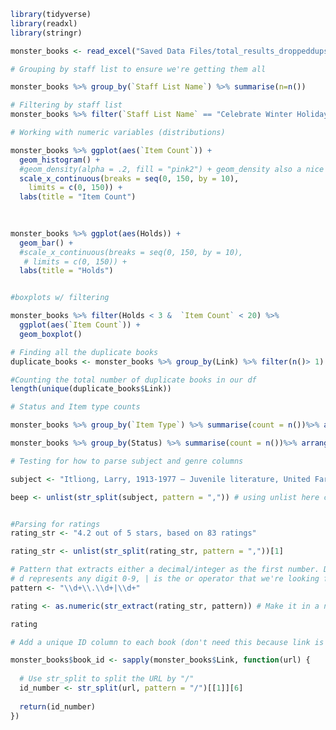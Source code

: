```r
library(tidyverse)
library(readxl)
library(stringr)

monster_books <- read_excel("Saved Data Files/total_results_droppeddups.xlsx")
```


```r
# Grouping by staff list to ensure we're getting them all 

monster_books %>% group_by(`Staff List Name`) %>% summarise(n=n())

```


```r
# Filtering by staff list 
monster_books %>% filter(`Staff List Name` == "Celebrate Winter Holidays!")
```


```r
# Working with numeric variables (distributions)

monster_books %>% ggplot(aes(`Item Count`)) + 
  geom_histogram() +
  #geom_density(alpha = .2, fill = "pink2") + geom_density also a nice way to visualize distribution
  scale_x_continuous(breaks = seq(0, 150, by = 10),
    limits = c(0, 150)) +
  labs(title = "Item Count")

  
  
monster_books %>% ggplot(aes(Holds)) + 
  geom_bar() +
  #scale_x_continuous(breaks = seq(0, 150, by = 10),
   # limits = c(0, 150)) +
  labs(title = "Holds")


#boxplots w/ filtering 

monster_books %>% filter(Holds < 3 &  `Item Count` < 20) %>%  
  ggplot(aes(`Item Count`)) + 
  geom_boxplot() 

```





```r
# Finding all the duplicate books 
duplicate_books <- monster_books %>% group_by(Link) %>% filter(n()> 1) %>% summarise(Title, `Item Type`, `Staff List Name`, SL_Link, n = n())

#Counting the total number of duplicate books in our df 
length(unique(duplicate_books$Link))

```


```r
# Status and Item type counts 

monster_books %>% group_by(`Item Type`) %>% summarise(count = n())%>% arrange(desc(count))

monster_books %>% group_by(Status) %>% summarise(count = n())%>% arrange(desc(count))
```


```r
# Testing for how to parse subject and genre columns 

subject <- "Itliong, Larry, 1913-1977 — Juvenile literature, United Farm Workers of America — History — Juvenile literature, Labor leaders — United States — Biography — Juvenile literature, Filipino Americans — Biography — Juvenile literature, Agricultural laborers — Labor unions — United States — History — Biography — Juvenile literature, Discrimination - Kids, Southern Asian/Indian - Kids, Asian American - Kids"

beep <- unlist(str_split(subject, pattern = ",")) # using unlist here creates a character vector from a list (simpler indexing)


#Parsing for ratings 
rating_str <- "4.2 out of 5 stars, based on 83 ratings"

rating_str <- unlist(str_split(rating_str, pattern = ","))[1]

# Pattern that extracts either a decimal/integer as the first number. Don't need second number because it's always 5
# d represents any digit 0-9, | is the or operator that we're looking for a decimal or integer.
pattern <- "\\d+\\.\\d+|\\d+" 

rating <- as.numeric(str_extract(rating_str, pattern)) # Make it in a numeric variable because why not?

rating
```






```r
# Add a unique ID column to each book (don't need this because link is unique)

monster_books$book_id <- sapply(monster_books$Link, function(url) {
  
  # Use str_split to split the URL by "/"
  id_number <- str_split(url, pattern = "/")[[1]][6]
  
  return(id_number)
})
```